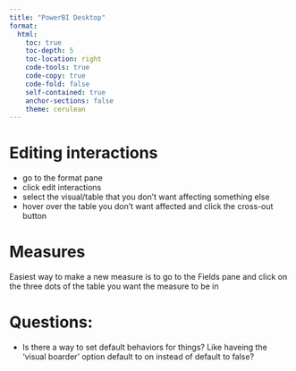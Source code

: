 ```yaml
---
title: "PowerBI Desktop"
format: 
  html:
    toc: true 
    toc-depth: 5
    toc-location: right
    code-tools: true  
    code-copy: true
    code-fold: false
    self-contained: true
    anchor-sections: false
    theme: cerulean
---
```



# Editing interactions

- go to the format pane
- click edit interactions
- select the visual/table that you don't want affecting something else
- hover over the table you don't want affected and click the cross-out button


# Measures

Easiest way to make a new measure is to go to the Fields pane and click on the three dots of the table you want the measure to be in 


# Questions: 

- Is there a way to set default behaviors for things? Like haveing the 'visual boarder' option default to on instead of default to false?